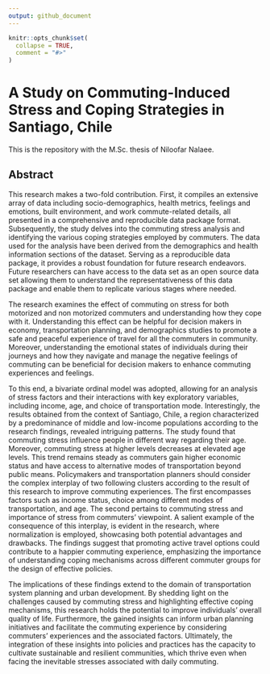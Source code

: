 ```yaml
---
output: github_document
---
```


<!-- README.md is generated from README.Rmd. Please edit that file -->

```r
knitr::opts_chunk$set(
  collapse = TRUE,
  comment = "#>"
)
```


# A Study on Commuting-Induced Stress and Coping Strategies in Santiago, Chile

This is the repository with the M.Sc. thesis of Niloofar Nalaee.

## Abstract
  This research makes a two-fold contribution. First, it compiles an extensive array of data including socio-demographics, health metrics, feelings and emotions, built environment, and work commute-related details, all presented in a comprehensive and reproducible data package format.  Subsequently, the study delves into the commuting stress analysis and identifying the various coping strategies employed by commuters. The data used for the analysis have been derived from the demographics and health information sections of the dataset. Serving as a reproducible data package, it provides a robust foundation for future research endeavors. Future researchers can have access to the data set as an open source data set allowing them to understand the representativeness of this data package and enable them to replicate various stages where needed.
   
  The research examines the effect of commuting on stress for both motorized and non motorized commuters and understanding how they cope with it. Understanding this effect can be helpful for decision makers in economy, transportation planning, and demographics studies to promote a safe and peaceful experience of travel for all the commuters in community. Moreover, understanding the emotional states of individuals   during their journeys and how they navigate and manage the negative feelings of commuting can be beneficial for decision makers to enhance commuting experiences and feelings.
  
  To this end, a bivariate ordinal model was adopted, allowing for an analysis of stress factors and their interactions with key exploratory variables, including income, age, and choice of transportation mode. Interestingly, the results obtained from the context of Santiago, Chile, a region characterized by a predominance of middle and low-income populations according to the research findings, revealed intriguing patterns. The study found that commuting stress influence people in different way regarding their age. Moreover, commuting stress at higher levels decreases at elevated age levels. This trend remains steady as commuters gain higher economic status and have access to alternative modes of transportation beyond public means. Policymakers and transportation planners should consider the complex interplay of two following clusters according to the result of this research to improve commuting experiences. The first encompasses factors such as income status, choice among different modes of transportation, and age. The second pertains to commuting stress and importance of stress from commuters' viewpoint. A salient example of the consequence of this interplay, is evident in the research, where normalization is employed, showcasing both potential advantages and drawbacks. The findings suggest that promoting active travel options could contribute to a happier commuting experience, emphasizing the importance of understanding coping mechanisms across different commuter groups for the design of effective policies.
  
  The implications of these findings extend to the domain of transportation system planning and urban development. By shedding light on the challenges caused by commuting stress and highlighting effective coping mechanisms, this research holds the potential to improve individuals' overall quality of life. Furthermore, the gained insights can inform urban planning initiatives and facilitate the commuting experience by considering commuters' experiences and the associated factors. Ultimately, the integration of these insights into policies and practices has the capacity to cultivate sustainable and resilient communities, which thrive even when facing the inevitable stresses associated with daily commuting.